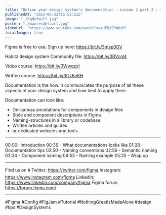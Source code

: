 ```yaml
---
title: "Define your design system's documentation - Lesson 2 part 3 : Introduction to design systems"
publishedAt: "2023-05-22T15:52:21Z"
image: "./hqdefault.jpg"
poster: "./maxresdefault.jpg"
videoUrl: "https://www.youtube.com/watch?v=sHF6JSPWbzM"
localImages: true
---
```


Figma is free to use. Sign up here: https://bit.ly/3msp0OV

Habitz design system Community file: https://bit.ly/3BVcql4

Video course: https://bit.ly/3WwqzyI

Written course: https://bit.ly/3Oz6nKH

Documentation is the how. It communicates the purpose of all these aspects of your design system and how best to apply them.

Documentation can look like:

- On-canvas annotations for components in design files
- Style and component descriptions in Figma
- Naming-structures in a library or codebase
- Written articles and guides
- or dedicated websites and tools

---

00:00- Introduction
00:36 - What documentations looks like
01:28 - Documentation tips
02:50 - Naming conventions
02:59 - Semantic naming
03:24 - Component naming
04:55 - Naming example
05:25 - Wrap up

---

Find us on ⬇️
Twitter: https://twitter.com/figma
Instagram: https://www.instagram.com/figma
LinkedIn: https://www.linkedin.com/company/figma
Figma forum: https://forum.figma.com/

---

#Figma #Config #FigJam #Tutorial #NothingGreatIsMadeAlone #design #tips #DesignSystems
